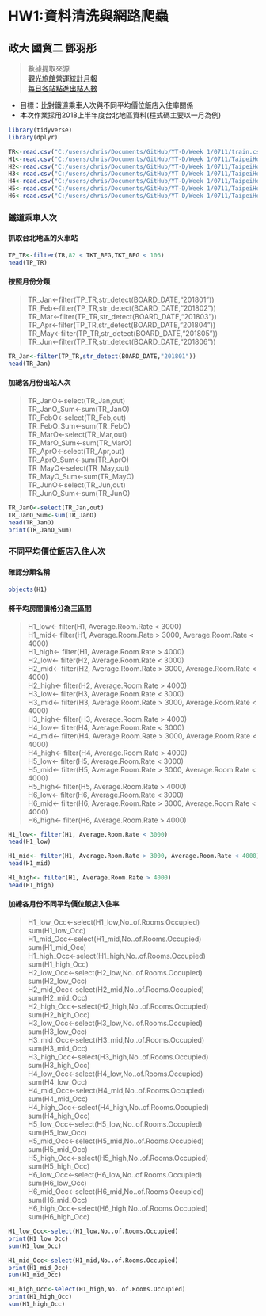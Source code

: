 # HW1:資料清洗與網路爬蟲
## 政大 國貿二 鄧羽彤
    
> 數據提取來源  
>  <a href=https://admin.taiwan.net.tw/FileUploadCategoryListC003330.aspx?Pindex=2&CategoryID=0dcf358f-f875-452d-8d14-2b715d02ab1a&appname=FileUploadCategoryListC003330>觀光旅館營運統計月報</a>  
>  <a href=https://data.gov.tw/dataset/8792>每日各站點進出站人數</a>    
    
    
* 目標：比對鐵道乘車人次與不同平均價位飯店入住率關係  
* 本次作業採用2018上半年度台北地區資料(程式碼主要以一月為例)
    
```r
library(tidyverse)  
library(dplyr)  

TR<-read.csv("C:/users/chris/Documents/GitHub/YT-D/Week 1/0711/train.csv")
H1<-read.csv("C:/users/chris/Documents/GitHub/YT-D/Week 1/0711/TaipeiHotel_1_Jan.csv")
H2<-read.csv("C:/users/chris/Documents/GitHub/YT-D/Week 1/0711/TaipeiHotel_2_Feb.csv")
H3<-read.csv("C:/users/chris/Documents/GitHub/YT-D/Week 1/0711/TaipeiHotel_3_Mar.csv")
H4<-read.csv("C:/users/chris/Documents/GitHub/YT-D/Week 1/0711/TaipeiHotel_4_Apr.csv")
H5<-read.csv("C:/users/chris/Documents/GitHub/YT-D/Week 1/0711/TaipeiHotel_5_May.csv")
H6<-read.csv("C:/users/chris/Documents/GitHub/YT-D/Week 1/0711/TaipeiHotel_6_Jun.csv")
```
### 鐵道乘車人次  

#### 抓取台北地區的火車站
```r
TP_TR<-filter(TR,82 < TKT_BEG,TKT_BEG < 106)
head(TP_TR)
```
#### 按照月份分類
<blockquote>
TR_Jan<-filter(TP_TR,str_detect(BOARD_DATE,"201801"))  
TR_Feb<-filter(TP_TR,str_detect(BOARD_DATE,"201802"))  
TR_Mar<-filter(TP_TR,str_detect(BOARD_DATE,"201803"))  
TR_Apr<-filter(TP_TR,str_detect(BOARD_DATE,"201804"))  
TR_May<-filter(TP_TR,str_detect(BOARD_DATE,"201805"))  
TR_Jun<-filter(TP_TR,str_detect(BOARD_DATE,"201806"))  
</blockquote>
```r
TR_Jan<-filter(TP_TR,str_detect(BOARD_DATE,"201801"))
head(TR_Jan)
```
#### 加總各月份出站人次
<blockquote>
TR_JanO<-select(TR_Jan,out)  
TR_JanO_Sum<-sum(TR_JanO)  
TR_FebO<-select(TR_Feb,out)  
TR_FebO_Sum<-sum(TR_FebO)  
TR_MarO<-select(TR_Mar,out)  
TR_MarO_Sum<-sum(TR_MarO)  
TR_AprO<-select(TR_Apr,out)  
TR_AprO_Sum<-sum(TR_AprO)  
TR_MayO<-select(TR_May,out)  
TR_MayO_Sum<-sum(TR_MayO)  
TR_JunO<-select(TR_Jun,out)  
TR_JunO_Sum<-sum(TR_JunO)  
</blockquote>
```r
TR_JanO<-select(TR_Jan,out)
TR_JanO_Sum<-sum(TR_JanO)
head(TR_JanO)
print(TR_JanO_Sum)
```
### 不同平均價位飯店入住人次  
#### 確認分類名稱
```r
objects(H1)
```
#### 將平均房間價格分為三區間
<blockquote>
H1_low<- filter(H1, Average.Room.Rate < 3000)  
H1_mid<- filter(H1, Average.Room.Rate > 3000, Average.Room.Rate < 4000)  
H1_high<- filter(H1, Average.Room.Rate > 4000)  
H2_low<- filter(H2, Average.Room.Rate < 3000)  
H2_mid<- filter(H2, Average.Room.Rate > 3000, Average.Room.Rate < 4000)  
H2_high<- filter(H2, Average.Room.Rate > 4000)  
H3_low<- filter(H3, Average.Room.Rate < 3000)  
H3_mid<- filter(H3, Average.Room.Rate > 3000, Average.Room.Rate < 4000)  
H3_high<- filter(H3, Average.Room.Rate > 4000)  
H4_low<- filter(H4, Average.Room.Rate < 3000)  
H4_mid<- filter(H4, Average.Room.Rate > 3000, Average.Room.Rate < 4000)  
H4_high<- filter(H4, Average.Room.Rate > 4000)  
H5_low<- filter(H5, Average.Room.Rate < 3000)  
H5_mid<- filter(H5, Average.Room.Rate > 3000, Average.Room.Rate < 4000)  
H5_high<- filter(H5, Average.Room.Rate > 4000)  
H6_low<- filter(H6, Average.Room.Rate < 3000)  
H6_mid<- filter(H6, Average.Room.Rate > 3000, Average.Room.Rate < 4000)  
H6_high<- filter(H6, Average.Room.Rate > 4000)  
</blockquote>
```r
H1_low<- filter(H1, Average.Room.Rate < 3000)
head(H1_low)

H1_mid<- filter(H1, Average.Room.Rate > 3000, Average.Room.Rate < 4000)
head(H1_mid)

H1_high<- filter(H1, Average.Room.Rate > 4000)
head(H1_high)
```
#### 加總各月份不同平均價位飯店入住率
<blockquote>
H1_low_Occ<-select(H1_low,No..of.Rooms.Occupied)  
sum(H1_low_Occ)  
H1_mid_Occ<-select(H1_mid,No..of.Rooms.Occupied)  
sum(H1_mid_Occ)  
H1_high_Occ<-select(H1_high,No..of.Rooms.Occupied)  
sum(H1_high_Occ)  
H2_low_Occ<-select(H2_low,No..of.Rooms.Occupied)  
sum(H2_low_Occ)  
H2_mid_Occ<-select(H2_mid,No..of.Rooms.Occupied)  
sum(H2_mid_Occ)  
H2_high_Occ<-select(H2_high,No..of.Rooms.Occupied)    
sum(H2_high_Occ)  
H3_low_Occ<-select(H3_low,No..of.Rooms.Occupied)  
sum(H3_low_Occ)  
H3_mid_Occ<-select(H3_mid,No..of.Rooms.Occupied)  
sum(H3_mid_Occ)  
H3_high_Occ<-select(H3_high,No..of.Rooms.Occupied)  
sum(H3_high_Occ)  
H4_low_Occ<-select(H4_low,No..of.Rooms.Occupied)  
sum(H4_low_Occ)  
H4_mid_Occ<-select(H4_mid,No..of.Rooms.Occupied)  
sum(H4_mid_Occ)  
H4_high_Occ<-select(H4_high,No..of.Rooms.Occupied)  
sum(H4_high_Occ)  
H5_low_Occ<-select(H5_low,No..of.Rooms.Occupied)  
sum(H5_low_Occ)  
H5_mid_Occ<-select(H5_mid,No..of.Rooms.Occupied)  
sum(H5_mid_Occ)  
H5_high_Occ<-select(H5_high,No..of.Rooms.Occupied)  
sum(H5_high_Occ)  
H6_low_Occ<-select(H6_low,No..of.Rooms.Occupied)  
sum(H6_low_Occ)  
H6_mid_Occ<-select(H6_mid,No..of.Rooms.Occupied)  
sum(H6_mid_Occ)  
H6_high_Occ<-select(H6_high,No..of.Rooms.Occupied)  
sum(H6_high_Occ)  
</blockquote>
```r
H1_low_Occ<-select(H1_low,No..of.Rooms.Occupied)
print(H1_low_Occ)
sum(H1_low_Occ)

H1_mid_Occ<-select(H1_mid,No..of.Rooms.Occupied)
print(H1_mid_Occ)
sum(H1_mid_Occ)

H1_high_Occ<-select(H1_high,No..of.Rooms.Occupied)
print(H1_high_Occ)
sum(H1_high_Occ)
```

